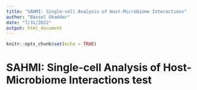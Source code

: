 ```yaml
---
title: "SAHMI: Single-cell Analysis of Host-Microbiome Interactions"
author: "Bassel Ghaddar"
date: "7/31/2022"
output: html_document
---
```


```r
knitr::opts_chunk$set(echo = TRUE)
```

# SAHMI: Single-cell Analysis of Host-Microbiome Interactions test

